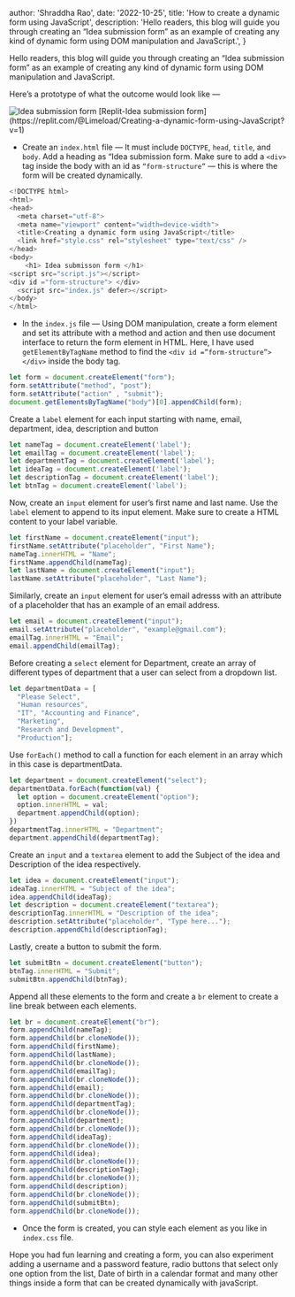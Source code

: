 
  author: 'Shraddha Rao',
  date: '2022-10-25',
  title: 'How to create a dynamic form using JavaScript',
  description:
    'Hello readers, this blog will guide you through creating an “Idea submission form” as an example of creating any kind of dynamic form using DOM manipulation and JavaScript.',
}


Hello readers, this blog will guide you through creating an “Idea submission form” as an example of creating any kind of dynamic form using DOM manipulation and JavaScript.

Here’s a prototype of what the outcome would look like —

<Image src={form} alt="Idea submission form" />
[Replit-Idea submission form](https://replit.com/@Limeload/Creating-a-dynamic-form-using-JavaScript?v=1)


* Create an `index.html` file —
It must include `DOCTYPE`, `head`, `title`, and `body`. Add a heading as “Idea submission form. Make sure to add a `<div>` tag inside the body with an id as `“form-structure”` — this is where the form will be created dynamically.

```js
<!DOCTYPE html>
<html>
<head>
  <meta charset="utf-8">
  <meta name="viewport" content="width=device-width">
  <title>Creating a dynamic form using JavaScript</title>
  <link href="style.css" rel="stylesheet" type="text/css" />
</head>
<body>
    <h1> Idea submisson form </h1>
<script src="script.js"></script>
<div id ="form-structure"> </div>
  <script src="index.js" defer></script>
</body>
</html>
```

* In the `index.js` file —
Using DOM manipulation, create a form element and set its attribute with a method and action and then use document interface to return the form element in HTML. Here, I have used `getElementByTagName` method to find the `<div id =”form-structure”> </div>` inside the body tag.

```js
let form = document.createElement("form");
form.setAttribute("method", "post");
form.setAttribute("action" , "submit");
document.getElementsByTagName("body")[0].appendChild(form);
```
Create a `label` element for each input starting with name, email, department, idea, description and button

```js
let nameTag = document.createElement('label');
let emailTag = document.createElement('label');
let departmentTag = document.createElement('label');
let ideaTag = document.createElement('label');
let descriptionTag = document.createElement('label');
let btnTag = document.createElement('label');
```

Now, create an `input` element for user’s first name and last name. Use the `label` element to append to its input element. Make sure to create a HTML content to your label variable.

```js
let firstName = document.createElement("input");
firstName.setAttribute("placeholder", "First Name");
nameTag.innerHTML = "Name";
firstName.appendChild(nameTag);
let lastName = document.createElement("input");
lastName.setAttribute("placeholder", "Last Name");
```

Similarly, create an `input` element for user’s email adresss with an attribute of a placeholder that has an example of an email address.

```js
let email = document.createElement("input");
email.setAttribute("placeholder", "example@gmail.com");
emailTag.innerHTML = "Email";
email.appendChild(emailTag);
```

Before creating a `select` element for Department, create an array of different types of department that a user can select from a dropdown list.

```js
let departmentData = [
  "Please Select",
  "Human resources",
  "IT", "Accounting and Finance",
  "Marketing",
  "Research and Development",
  "Production"];
```
Use `forEach()` method to call a function for each element in an array which in this case is departmentData.


```js
let department = document.createElement("select");
departmentData.forEach(function(val) {
  let option = document.createElement("option");
  option.innerHTML = val;
  department.appendChild(option);
})
departmentTag.innerHTML = "Department";
department.appendChild(departmentTag);
```

Create an `input` and a `textarea` element to add the Subject of the idea and Description of the idea respectively.

```js
let idea = document.createElement("input");
ideaTag.innerHTML = "Subject of the idea";
idea.appendChild(ideaTag);
let description = document.createElement("textarea");
descriptionTag.innerHTML = "Description of the idea";
description.setAttribute("placeholder", "Type here...");
description.appendChild(descriptionTag);
```

Lastly, create a button to submit the form.

```js
let submitBtn = document.createElement("button");
btnTag.innerHTML = "Submit";
submitBtn.appendChild(btnTag);
```

Append all these elements to the form and create a `br` element to create a line break between each elements.

```js
let br = document.createElement("br");
form.appendChild(nameTag);
form.appendChild(br.cloneNode());
form.appendChild(firstName);
form.appendChild(lastName);
form.appendChild(br.cloneNode());
form.appendChild(emailTag);
form.appendChild(br.cloneNode());
form.appendChild(email);
form.appendChild(br.cloneNode());
form.appendChild(departmentTag);
form.appendChild(br.cloneNode());
form.appendChild(department);
form.appendChild(br.cloneNode());
form.appendChild(ideaTag);
form.appendChild(br.cloneNode());
form.appendChild(idea);
form.appendChild(br.cloneNode());
form.appendChild(descriptionTag);
form.appendChild(br.cloneNode());
form.appendChild(description);
form.appendChild(br.cloneNode());
form.appendChild(submitBtn);
form.appendChild(br.cloneNode());
```

* Once the form is created, you can style each element as you like in `index.css` file.


Hope you had fun learning and creating a form, you can also experiment adding a username and a password feature, radio buttons that select only one option from the list, Date of birth in a calendar format and many other things inside a form that can be created dynamically with javaScript.
